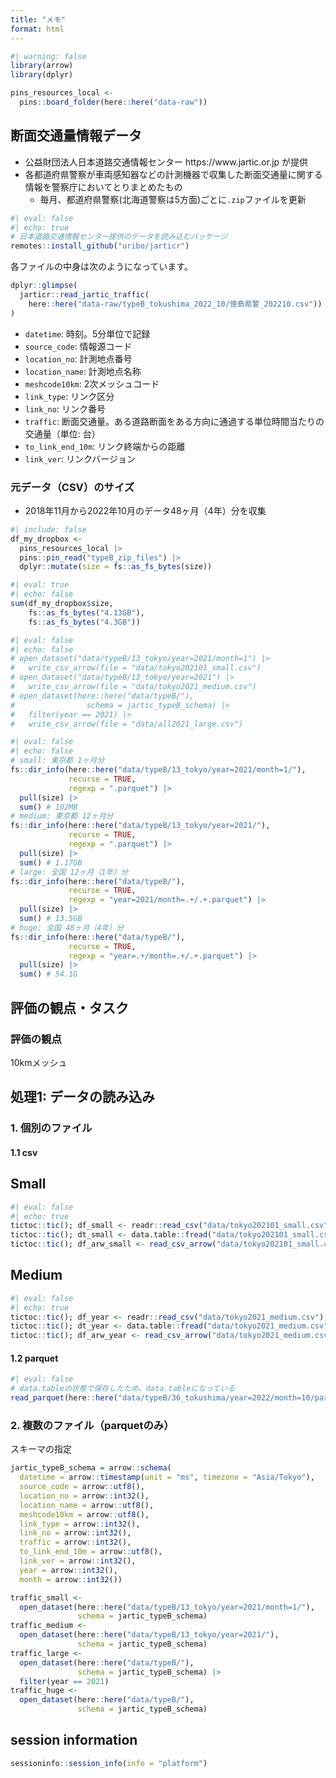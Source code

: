 ```yaml
---
title: "メモ"
format: html
---
```


```r
#| warning: false
library(arrow)
library(dplyr)
```

```r
pins_resources_local <-
  pins::board_folder(here::here("data-raw"))
```

## 断面交通量情報データ

- 公益財団法人日本道路交通情報センター https://www.jartic.or.jp が提供
- 各都道府県警察が車両感知器などの計測機器で収集した断面交通量に関する情報を警察庁においてとりまとめたもの
    - 毎月、都道府県警察(北海道警察は5方面)ごとに`.zip`ファイルを更新
    
```r
#| eval: false
#| echo: true
# 日本道路交通情報センター提供のデータを読み込むパッケージ
remotes::install_github("uribo/jarticr")
```

各ファイルの中身は次のようになっています。

```r
dplyr::glimpse(
  jarticr::read_jartic_traffic(
    here::here("data-raw/typeB_tokushima_2022_10/徳島県警_202210.csv"))
)
```

- `datetime`: 時刻。5分単位で記録
- `source_code`: 情報源コード
- `location_no`: 計測地点番号
- `location_name`: 計測地点名称
- `meshcode10km`: 2次メッシュコード
- `link_type`: リンク区分
- `link_no`: リンク番号
- `traffic`: 断面交通量。ある道路断面をある方向に通過する単位時間当たりの交通量（単位: 台）
- `to_link_end_10m`: リンク終端からの距離
- `link_ver`: リンクバージョン


### 元データ（CSV）のサイズ

- 2018年11月から2022年10月のデータ48ヶ月（4年）分を収集

```r
#| include: false
df_my_dropbox <- 
  pins_resources_local |> 
  pins::pin_read("typeB_zip_files") |> 
  dplyr::mutate(size = fs::as_fs_bytes(size))
```

```r
#| eval: true
#| echo: false
sum(df_my_dropbox$size, 
    fs::as_fs_bytes("4.13GB"), 
    fs::as_fs_bytes("4.3GB"))
```

```r
#| eval: false
#| echo: false
# open_dataset("data/typeB/13_tokyo/year=2021/month=1") |>
#   write_csv_arrow(file = "data/tokyo202101_small.csv")
# open_dataset("data/typeB/13_tokyo/year=2021") |> 
#   write_csv_arrow(file = "data/tokyo2021_medium.csv")
# open_dataset(here::here("data/typeB/"),
#                schema = jartic_typeB_schema) |> 
#   filter(year == 2021) |> 
#   write_csv_arrow(file = "data/all2021_large.csv")
```

```r
#| eval: false
#| echo: false
# small: 東京都 1ヶ月分
fs::dir_info(here::here("data/typeB/13_tokyo/year=2021/month=1/"),
             recurse = TRUE,
             regexp = ".parquet") |> 
  pull(size) |> 
  sum() # 102MB
# medium: 東京都 12ヶ月分
fs::dir_info(here::here("data/typeB/13_tokyo/year=2021/"),
             recurse = TRUE,
             regexp = ".parquet") |> 
  pull(size) |> 
  sum() # 1.17GB
# large: 全国 12ヶ月（1年）分
fs::dir_info(here::here("data/typeB/"),
             recurse = TRUE,
             regexp = "year=2021/month=.+/.+.parquet") |> 
  pull(size) |> 
  sum() # 13.5GB
# huge: 全国 48ヶ月（4年）分
fs::dir_info(here::here("data/typeB/"),
             recurse = TRUE,
             regexp = "year=.+/month=.+/.+.parquet") |> 
  pull(size) |> 
  sum() # 54.1G
```

## 評価の観点・タスク

### 評価の観点

10kmメッシュ

## 処理1: データの読み込み

### 1. 個別のファイル

#### 1.1 csv

::: {.panel-tabset}

## Small

```r
#| eval: false
#| echo: true
tictoc::tic(); df_small <- readr::read_csv("data/tokyo202101_small.csv"); tictoc::toc()
tictoc::tic(); dt_small <- data.table::fread("data/tokyo202101_small.csv"); tictoc::toc()
tictoc::tic(); df_arw_small <- read_csv_arrow("data/tokyo202101_small.csv"); tictoc::toc()
```

## Medium

```r
#| eval: false
#| echo: true
tictoc::tic(); df_year <- readr::read_csv("data/tokyo2021_medium.csv"); tictoc::toc()
tictoc::tic(); dt_year <- data.table::fread("data/tokyo2021_medium.csv"); tictoc::toc()
tictoc::tic(); df_arw_year <- read_csv_arrow("data/tokyo2021_medium.csv"); tictoc::toc()
```

:::


#### 1.2 parquet

```r
#| eval: false
# data.tableの状態で保存したため、data.tableになっている
read_parquet(here::here("data/typeB/36_tokushima/year=2022/month=10/part-0.parquet"))
```



### 2. 複数のファイル（parquetのみ）

スキーマの指定

```r
jartic_typeB_schema = arrow::schema(
  datetime = arrow::timestamp(unit = "ms", timezone = "Asia/Tokyo"),
  source_code = arrow::utf8(),
  location_no = arrow::int32(),
  location_name = arrow::utf8(),
  meshcode10km = arrow::utf8(),
  link_type = arrow::int32(),
  link_no = arrow::int32(),
  traffic = arrow::int32(),
  to_link_end_10m = arrow::utf8(),
  link_ver = arrow::int32(),
  year = arrow::int32(),
  month = arrow::int32())
```

```r
traffic_small <- 
  open_dataset(here::here("data/typeB/13_tokyo/year=2021/month=1/"),
               schema = jartic_typeB_schema)
traffic_medium <-
  open_dataset(here::here("data/typeB/13_tokyo/year=2021/"),
               schema = jartic_typeB_schema)
traffic_large <- 
  open_dataset(here::here("data/typeB/"),
               schema = jartic_typeB_schema) |> 
  filter(year == 2021)
traffic_huge <- 
  open_dataset(here::here("data/typeB/"),
               schema = jartic_typeB_schema)
```


## session information

```r
sessioninfo::session_info(info = "platform")
```
